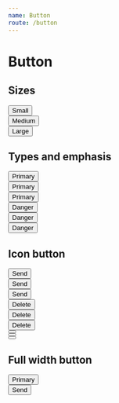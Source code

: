 ```yaml
---
name: Button
route: /button
---
```


# Button


## Sizes

<div className="mb-12">
  <div className="mb-4">
    <button className="btn btn-size-small btn-type-primary btn-emphasis-medium">
      Small
    </button>
  </div>
  <div className="mb-4">
    <button className="btn btn-size-medium btn-type-primary btn-emphasis-medium">
      Medium
    </button>
  </div>
  <div className="mb-4">
    <button className="btn btn-size-large btn-type-primary btn-emphasis-medium">
      Large
    </button>
  </div>
</div>

## Types and emphasis

<div className="flex flex-row -mh-4 mb-12">
  <div className="col col-auto ph-4">
    <div className="mb-4">
      <button className="btn btn-size-medium btn-type-primary btn-emphasis-low">
        Primary
      </button>
    </div>
    <div className="mb-4">
      <button className="btn btn-size-medium btn-type-primary btn-emphasis-medium">
        Primary
      </button>
    </div>
    <div className="mb-4">
      <button className="btn btn-size-medium btn-type-primary btn-emphasis-high">
        Primary
      </button>
    </div>
  </div>
  <div className="col col-auto ph-4">
    <div className="mb-4">
      <button className="btn btn-size-medium btn-type-danger btn-emphasis-low">
        Danger
      </button>
    </div>
    <div className="mb-4">
      <button className="btn btn-size-medium btn-type-danger btn-emphasis-medium">
        Danger
      </button>
    </div>
    <div className="mb-4">
      <button className="btn btn-size-medium btn-type-danger btn-emphasis-high">
        Danger
      </button>
    </div>
  </div>
</div>

## Icon button

<div className="flex flex-row -mh-4 mb-12">
  <div className="col col-auto ph-4">
    <div className="mb-4">
      <button className="btn btn-size-small btn-type-primary btn-emphasis-low">
        <span>Send</span>
        <span className="dib lh-none ml-2">
          <MdSend size={18} />
        </span>
      </button>
    </div>
    <div className="mb-4">
      <button className="btn btn-size-medium btn-type-primary btn-emphasis-medium">
        <span>Send</span>
        <span className="dib lh-none ml-2">
          <MdSend size={20} />
        </span>
      </button>
    </div>
    <div className="mb-4">
      <button className="btn btn-size-large btn-type-primary btn-emphasis-high">
        <span>Send</span>
        <span className="dib lh-none ml-2">
          <MdSend size={22} />
        </span>
      </button>
    </div>
  </div>
  <div className="col col-auto ph-4">
    <div className="mb-4">
      <button className="btn btn-size-small btn-type-danger btn-emphasis-low">
        <span className="dib lh-none mr-2">
          <MdDelete size={18} />
        </span>
        <span>Delete</span>
      </button>
    </div>
    <div className="mb-4">
      <button className="btn btn-size-medium btn-type-danger btn-emphasis-medium">
        <span className="dib lh-none mr-2">
          <MdDelete size={20} />
        </span>
        <span>Delete</span>
      </button>
    </div>
    <div className="mb-4">
      <button className="btn btn-size-large btn-type-danger btn-emphasis-high">
        <span className="dib lh-none mr-2">
          <MdDelete size={22} />
        </span>
        <span>Delete</span>
      </button>
    </div>
  </div>
  <div className="col col-auto ph-4">
    <div className="mb-4">
      <button className="btn btn-square btn-size-small btn-type-danger btn-emphasis-low">
        <span className="lh-none">
          <MdDelete size={18} />
        </span>
      </button>
    </div>
    <div className="mb-4">
      <button className="btn btn-square btn-size-medium btn-type-danger btn-emphasis-medium">
        <span className="lh-none">
          <MdDelete size={20} />
        </span>
      </button>
    </div>
    <div className="mb-4">
      <button className="btn btn-square btn-size-large btn-type-danger btn-emphasis-high">
        <span className="lh-none">
          <MdDelete size={22} />
        </span>
      </button>
    </div>
  </div>
</div>

## Full width button

<div className="mb-4">
  <button className="btn btn-size-medium btn-type-primary btn-emphasis-medium w-full">
    Primary
  </button>
</div>
<div className="mb-4">
  <button className="btn btn-size-medium btn-type-primary btn-emphasis-medium w-full">
    <span>Send</span>
    <span className="dib lh-none ml-2">
      <MdSend size={20} />
    </span>
  </button>
</div>
